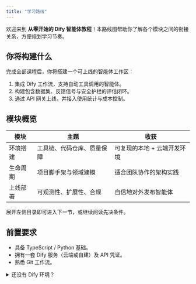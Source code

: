 ```yaml
---
title: "学习路线"
---
```


欢迎来到 **从零开始的 Dify 智能体教程**！本路线图帮助你了解各个模块之间的衔接关系，方便规划学习节奏。

## 你将构建什么

完成全部课程后，你将搭建一个可上线的智能体工作区：

1. 集成 Dify 工作流，支持自动工具调用的智能体。
2. 构建包含数据集、反馈信号与安全护栏的评估闭环。
3. 通过 API 网关上线，并接入使用统计与成本控制。

## 模块概览

| 模块 | 主题 | 收获 |
| ---- | ---- | ---- |
| 环境搭建 | 工具链、代码仓库、质量保障 | 可复现的本地 + 云端开发环境 |
| 生命周期 | 项目脚手架与领域建模 | 适合团队协作的架构实践 |
| 上线部署 | 可观测性、扩展性、合规 | 自信地对外发布智能体 |

展开左侧目录即可进入下一节，或继续阅读先决条件。

## 前置要求

- 具备 TypeScript / Python 基础。
- 拥有一套 Dify 服务（云端或自建）及 API 凭证。
- 熟悉 Git 工作流。

<details>
  <summary>还没有 Dify 环境？</summary>
  参考 [官方部署文档](https://docs.dify.ai/deploy) 快速搭建，我们将在下一节连接它。
</details>
